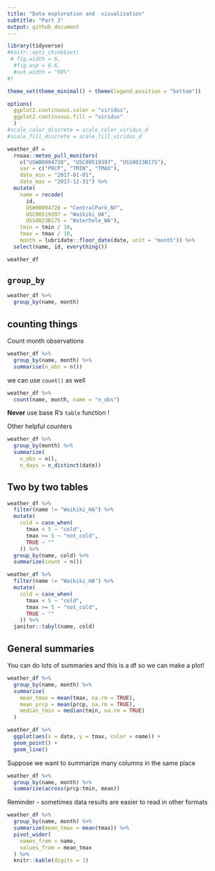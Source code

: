 ```yaml
---
title: "Data exploration and  visualization"
subtitle: "Part 3"
output: github_document
---
```


```r
library(tidyverse)
#knitr::opts_chink$set(
 # fig.width = 6,
  #fig.asp = 0.6,
  #out.width = "90%"
#)

theme_set(theme_minimal() + theme(legend.position = "bottom"))

options(
  ggplot2.continuous.color = "viridus",
  ggplot2.continuous.fill = "viridus"
  )
#scale_color_discrete = scale_color_viridus_d
#scale_fill_discrete = scale_fill_viridus_d
```

```r
weather_df = 
  rnoaa::meteo_pull_monitors(
    c("USW00094728", "USC00519397", "USS0023B17S"),
    var = c("PRCP", "TMIN", "TMAX"), 
    date_min = "2017-01-01",
    date_max = "2017-12-31") %>%
  mutate(
    name = recode(
      id, 
      USW00094728 = "CentralPark_NY", 
      USC00519397 = "Waikiki_HA",
      USS0023B17S = "Waterhole_WA"),
    tmin = tmin / 10,
    tmax = tmax / 10,
    month = lubridate::floor_date(date, unit = "month")) %>% 
  select(name, id, everything())

weather_df 
```


## `group_by`

```r
weather_df %>% 
  group_by(name, month)
```

## counting things
 
Count month observations

```r
weather_df %>% 
  group_by(name, month) %>% 
  summarise(n_obs = n())
```

we can use `count()` as well

```r
weather_df %>% 
  count(name, month, name = "n_obs")
```

**Never** use base R's `table` function ! 


Other helpful counters 

```r
weather_df %>% 
  group_by(month) %>% 
  summarize(
    n_obs = n(),
    n_days = n_distinct(date))
```


## Two by two tables 

```r
weather_df %>% 
  filter(name != "Waikiki_HA") %>% 
  mutate(
    cold = case_when(
      tmax < 5 ~ "cold",
      tmax >= 5 ~ "not_cold",
      TRUE ~ ""
    )) %>% 
  group_by(name, cold) %>% 
  summarize(count = n())
```

```r
weather_df %>% 
  filter(name != "Waikiki_HA") %>% 
  mutate(
    cold = case_when(
      tmax < 5 ~ "cold",
      tmax >= 5 ~ "not_cold",
      TRUE ~ ""
    )) %>% 
  janitor::tabyl(name, cold)
```

## General summaries 

You can do lots of summaries and this is a df so we can make a plot! 
```r
weather_df %>% 
  group_by(name, month) %>% 
  summarise(
    mean_tmax = mean(tmax, na.rm = TRUE),
    mean_prcp = mean(prcp, na.rm = TRUE),
    median_tmin = median(tmin, na.rm = TRUE)
  ) 
```

```r
weather_df %>% 
  ggplot(aes(x = date, y = tmax, color = name)) +
  geom_point() +
  geom_line()
```

Suppose we want to summarize many columns in the same place 

```r
weather_df %>% 
  group_by(name, month) %>% 
  summarize(across(prcp:tmin, mean))
```

Reminder - sometimes data results are easier to read in other formats 

```r
weather_df %>% 
  group_by(name, month) %>% 
  summarize(mean_tmax = mean(tmax)) %>% 
  pivot_wider(
    names_from = name, 
    values_from = mean_tmax
  ) %>% 
  knitr::kable(digits = 1)
```

